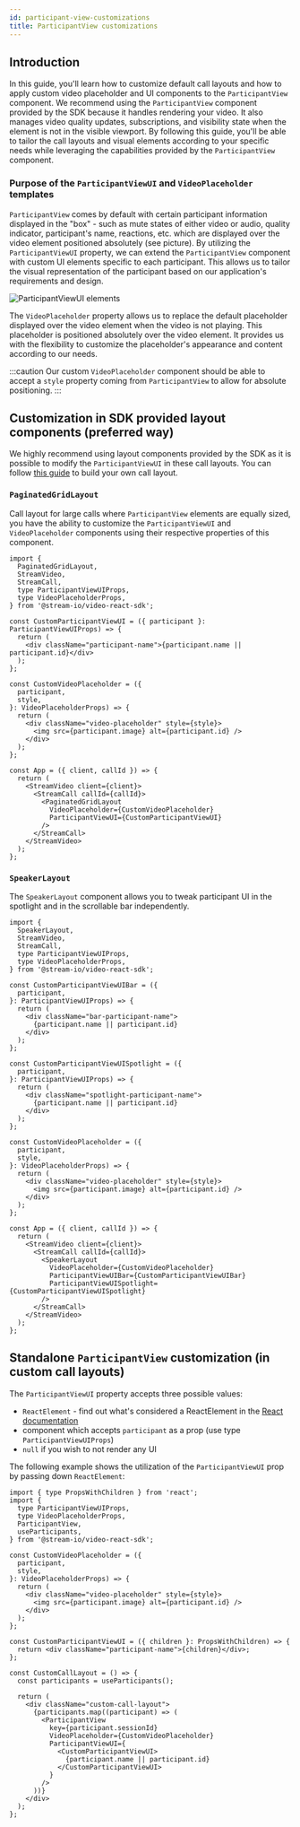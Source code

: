 ```yaml
---
id: participant-view-customizations
title: ParticipantView customizations
---
```



## Introduction

In this guide, you'll learn how to customize default call layouts and how to apply custom video placeholder and UI components to the `ParticipantView` component. We recommend using the `ParticipantView` component provided by the SDK because it handles rendering your video. It also manages video quality updates, subscriptions, and visibility state when the element is not in the visible viewport. By following this guide, you'll be able to tailor the call layouts and visual elements according to your specific needs while leveraging the capabilities provided by the `ParticipantView` component.

### Purpose of the `ParticipantViewUI` and `VideoPlaceholder` templates

`ParticipantView` comes by default with certain participant information displayed in the "box" - such as mute states of either video or audio, quality indicator, participant's name, reactions, etc. which are displayed over the video element positioned absolutely (see picture). By utilizing the `ParticipantViewUI` property, we can extend the `ParticipantView` component with custom UI elements specific to each participant. This allows us to tailor the visual representation of the participant based on our application's requirements and design.

<img src={ParticipantViewUIImage} alt="ParticipantViewUI elements" />

The `VideoPlaceholder` property allows us to replace the default placeholder displayed over the video element when the video is not playing. This placeholder is positioned absolutely over the video element. It provides us with the flexibility to customize the placeholder's appearance and content according to our needs.

:::caution
Our custom `VideoPlaceholder` component should be able to accept a `style` property coming from `ParticipantView` to allow for absolute positioning.
:::

## Customization in SDK provided layout components (preferred way)

We highly recommend using layout components provided by the SDK as it is possible to modify the `ParticipantViewUI` in these call layouts. You can follow [this guide](./13-custom-call-layout.mdx) to build your own call layout.

### `PaginatedGridLayout`

Call layout for large calls where `ParticipantView` elements are equally sized, you have the ability to customize the `ParticipantViewUI` and `VideoPlaceholder` components using their respective properties of this component.

```tsx
import {
  PaginatedGridLayout,
  StreamVideo,
  StreamCall,
  type ParticipantViewUIProps,
  type VideoPlaceholderProps,
} from '@stream-io/video-react-sdk';

const CustomParticipantViewUI = ({ participant }: ParticipantViewUIProps) => {
  return (
    <div className="participant-name">{participant.name || participant.id}</div>
  );
};

const CustomVideoPlaceholder = ({
  participant,
  style,
}: VideoPlaceholderProps) => {
  return (
    <div className="video-placeholder" style={style}>
      <img src={participant.image} alt={participant.id} />
    </div>
  );
};

const App = ({ client, callId }) => {
  return (
    <StreamVideo client={client}>
      <StreamCall callId={callId}>
        <PaginatedGridLayout
          VideoPlaceholder={CustomVideoPlaceholder}
          ParticipantViewUI={CustomParticipantViewUI}
        />
      </StreamCall>
    </StreamVideo>
  );
};
```

### `SpeakerLayout`

The `SpeakerLayout` component allows you to tweak participant UI in the spotlight and in the scrollable bar independently.

```tsx
import {
  SpeakerLayout,
  StreamVideo,
  StreamCall,
  type ParticipantViewUIProps,
  type VideoPlaceholderProps,
} from '@stream-io/video-react-sdk';

const CustomParticipantViewUIBar = ({
  participant,
}: ParticipantViewUIProps) => {
  return (
    <div className="bar-participant-name">
      {participant.name || participant.id}
    </div>
  );
};

const CustomParticipantViewUISpotlight = ({
  participant,
}: ParticipantViewUIProps) => {
  return (
    <div className="spotlight-participant-name">
      {participant.name || participant.id}
    </div>
  );
};

const CustomVideoPlaceholder = ({
  participant,
  style,
}: VideoPlaceholderProps) => {
  return (
    <div className="video-placeholder" style={style}>
      <img src={participant.image} alt={participant.id} />
    </div>
  );
};

const App = ({ client, callId }) => {
  return (
    <StreamVideo client={client}>
      <StreamCall callId={callId}>
        <SpeakerLayout
          VideoPlaceholder={CustomVideoPlaceholder}
          ParticipantViewUIBar={CustomParticipantViewUIBar}
          ParticipantViewUISpotlight={CustomParticipantViewUISpotlight}
        />
      </StreamCall>
    </StreamVideo>
  );
};
```

## Standalone `ParticipantView` customization (in custom call layouts)

The `ParticipantViewUI` property accepts three possible values:

- `ReactElement` - find out what's considered a ReactElement in the [React documentation](https://react.dev/reference/react/isValidElement)
- component which accepts `participant` as a prop (use type `ParticipantViewUIProps`)
- `null` if you wish to not render any UI

The following example shows the utilization of the `ParticipantViewUI` prop by passing down `ReactElement`:

```tsx
import { type PropsWithChildren } from 'react';
import {
  type ParticipantViewUIProps,
  type VideoPlaceholderProps,
  ParticipantView,
  useParticipants,
} from '@stream-io/video-react-sdk';

const CustomVideoPlaceholder = ({
  participant,
  style,
}: VideoPlaceholderProps) => {
  return (
    <div className="video-placeholder" style={style}>
      <img src={participant.image} alt={participant.id} />
    </div>
  );
};

const CustomParticipantViewUI = ({ children }: PropsWithChildren) => {
  return <div className="participant-name">{children}</div>;
};

const CustomCallLayout = () => {
  const participants = useParticipants();

  return (
    <div className="custom-call-layout">
      {participants.map((participant) => (
        <ParticipantView
          key={participant.sessionId}
          VideoPlaceholder={CustomVideoPlaceholder}
          ParticipantViewUI={
            <CustomParticipantViewUI>
              {participant.name || participant.id}
            </CustomParticipantViewUI>
          }
        />
      ))}
    </div>
  );
};
```
